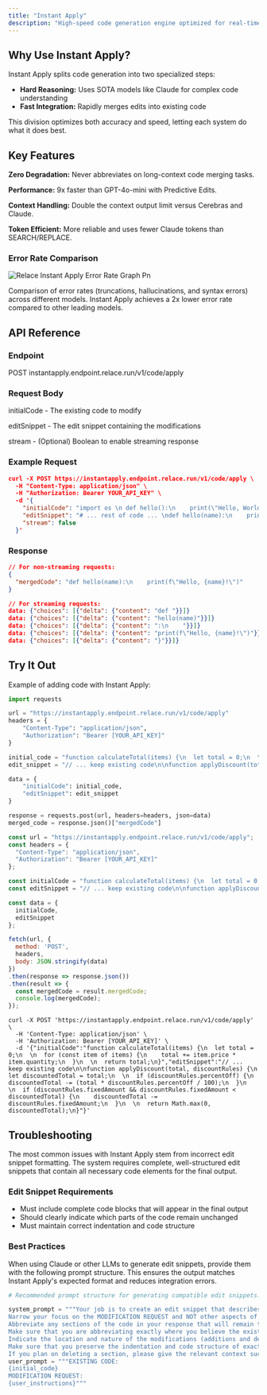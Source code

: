 ```yaml
---
title: "Instant Apply"
description: "High-speed code generation engine optimized for real-time performance at 2000 tokens/second."
---
```


## Why Use Instant Apply?

Instant Apply splits code generation into two specialized steps:

- **Hard Reasoning:** Uses SOTA models like Claude for complex code understanding
- **Fast Integration:** Rapidly merges edits into existing code

This division optimizes both accuracy and speed, letting each system do what it does best.

## Key Features

**Zero Degradation:** Never abbreviates on long-context code merging tasks.

**Performance:** 9x faster than GPT-4o-mini with Predictive Edits.

**Context Handling:** Double the context output limit versus Cerebras and Claude.

**Token Efficient:** More reliable and uses fewer Claude tokens than SEARCH/REPLACE.

### Error Rate Comparison

![Relace Instant Apply Error Rate Graph Pn](/images/relace_instant_apply_error_rate_graph.png)

Comparison of error rates (truncations, hallucinations, and syntax errors) across different models. Instant Apply achieves a 2x lower error rate compared to other leading models.

## API Reference

### Endpoint

POST instantapply.endpoint.relace.run/v1/code/apply

### Request Body

initialCode - The existing code to modify

editSnippet - The edit snippet containing the modifications

stream - (Optional) Boolean to enable streaming response

### Example Request

```json
curl -X POST https://instantapply.endpoint.relace.run/v1/code/apply \
  -H "Content-Type: application/json" \
  -H "Authorization: Bearer YOUR_API_KEY" \
  -d '{
    "initialCode": "import os \n def hello():\n    print(\"Hello, World!\")",
    "editSnippet": "# ... rest of code ... \ndef hello(name):\n    print(f\"Hello, {name}!\")",
    "stream": false
  }'
```

### Response

```json
// For non-streaming requests:
{
  "mergedCode": "def hello(name):\n    print(f\"Hello, {name}!\")"
}
```

```json
// For streaming requests:
data: {"choices": [{"delta": {"content": "def "}}]}
data: {"choices": [{"delta": {"content": "hello(name)"}}]}
data: {"choices": [{"delta": {"content": ":\n    "}}]}
data: {"choices": [{"delta": {"content": "print(f\"Hello, {name}!\")"}}]}
data: {"choices": [{"delta": {"content": "}"}}]}
```

## Try It Out

Example of adding code with Instant Apply:

<CodeGroup>

```python Python
import requests

url = "https://instantapply.endpoint.relace.run/v1/code/apply"
headers = {
    "Content-Type": "application/json", 
    "Authorization": "Bearer [YOUR_API_KEY]"
}

initial_code = "function calculateTotal(items) {\n  let total = 0;\n  \n  for (const item of items) {\n    total += item.price * item.quantity;\n  }\n  \n  return total;\n}"
edit_snippet = "// ... keep existing code\n\nfunction applyDiscount(total, discountRules) {\n  let discountedTotal = total;\n  \n  if (discountRules.percentOff) {\n    discountedTotal -= (total * discountRules.percentOff / 100);\n  }\n  \n  if (discountRules.fixedAmount && discountRules.fixedAmount < discountedTotal) {\n    discountedTotal -= discountRules.fixedAmount;\n  }\n  \n  return Math.max(0, discountedTotal);\n}"

data = {
    "initialCode": initial_code,
    "editSnippet": edit_snippet
}

response = requests.post(url, headers=headers, json=data)
merged_code = response.json()["mergedCode"]
```


```javascript Javascript
const url = "https://instantapply.endpoint.relace.run/v1/code/apply";
const headers = {
  "Content-Type": "application/json",
  "Authorization": "Bearer [YOUR_API_KEY]"
};

const initialCode = "function calculateTotal(items) {\n  let total = 0;\n  \n  for (const item of items) {\n    total += item.price * item.quantity;\n  }\n  \n  return total;\n}";
const editSnippet = "// ... keep existing code\n\nfunction applyDiscount(total, discountRules) {\n  let discountedTotal = total;\n  \n  if (discountRules.percentOff) {\n    discountedTotal -= (total * discountRules.percentOff / 100);\n  }\n  \n  if (discountRules.fixedAmount && discountRules.fixedAmount < discountedTotal) {\n    discountedTotal -= discountRules.fixedAmount;\n  }\n  \n  return Math.max(0, discountedTotal);\n}";

const data = {
  initialCode,
  editSnippet
};

fetch(url, {
  method: 'POST',
  headers,
  body: JSON.stringify(data)
})
.then(response => response.json())
.then(result => {
  const mergedCode = result.mergedCode;
  console.log(mergedCode);
});
```


``` cURL
curl -X POST 'https://instantapply.endpoint.relace.run/v1/code/apply' \
  -H 'Content-Type: application/json' \
  -H 'Authorization: Bearer [YOUR_API_KEY]' \
  -d '{"initialCode":"function calculateTotal(items) {\n  let total = 0;\n  \n  for (const item of items) {\n    total += item.price * item.quantity;\n  }\n  \n  return total;\n}","editSnippet":"// ... keep existing code\n\nfunction applyDiscount(total, discountRules) {\n  let discountedTotal = total;\n  \n  if (discountRules.percentOff) {\n    discountedTotal -= (total * discountRules.percentOff / 100);\n  }\n  \n  if (discountRules.fixedAmount && discountRules.fixedAmount < discountedTotal) {\n    discountedTotal -= discountRules.fixedAmount;\n  }\n  \n  return Math.max(0, discountedTotal);\n}"}'
```

</CodeGroup>

## Troubleshooting

The most common issues with Instant Apply stem from incorrect edit snippet formatting. The system requires complete, well-structured edit snippets that contain all necessary code elements for the final output.

### Edit Snippet Requirements

- Must include complete code blocks that will appear in the final output
- Should clearly indicate which parts of the code remain unchanged
- Must maintain correct indentation and code structure

### Best Practices

When using Claude or other LLMs to generate edit snippets, provide them with the following prompt structure. This ensures the output matches Instant Apply's expected format and reduces integration errors.

````python
# Recommended prompt structure for generating compatible edit snippets:

system_prompt = """Your job is to create an edit snippet that describes how you would like to modify the provided existing code to the user specifications.
Narrow your focus on the MODIFICATION REQUEST and NOT other aspects of the code.
Abbreviate any sections of the code in your response that will remain the same with "// ... rest of headers/sections/code ...". Be descriptive in the comment.
Make sure that you are abbreviating exactly where you believe the existing code will remain the same.
Indicate the location and nature of the modifications (additions and deletions) with comments and ellipses.
Make sure that you preserve the indentation and code structure of exactly how you believe the final code will look like (do not output lines that will not be in the final code after they are merged).
If you plan on deleting a section, please give the relevant context such that the code is understood to be removed, e.g., if the initial code is ```// code Block 1, Block 2, Block 3 // code```, and you want to remove Block 2, you would output ```/// rest of code Block 1, Block 2 // rest of code```."""
user_prompt = """EXISTING CODE:
{initial_code}
MODIFICATION REQUEST:
{user_instructions}"""
````